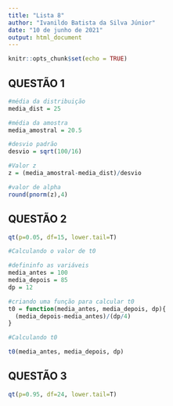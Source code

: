---
title: "Lista 8"
author: "Ivanildo Batista da Silva Júnior"
date: "10 de junho de 2021"
output: html_document
---

```{r setup, include=FALSE}
knitr::opts_chunk$set(echo = TRUE)
```

## QUESTÃO 1

```{r}
#média da distribuição
media_dist = 25

#média da amostra
media_amostral = 20.5

#desvio padrão
desvio = sqrt(100/16)

#Valor z
z = (media_amostral-media_dist)/desvio

#valor de alpha
round(pnorm(z),4)
```

## QUESTÃO 2
```{r}
qt(p=0.05, df=15, lower.tail=T)
```

```{r}
#Calculando o valor de t0

#defininfo as variáveis
media_antes = 100
media_depois = 85
dp = 12

#criando uma função para calcular t0
t0 = function(media_antes, media_depois, dp){
  (media_depois-media_antes)/(dp/4)
}

#Calculando t0

t0(media_antes, media_depois, dp)
```

## QUESTÃO 3

```{r}
qt(p=0.95, df=24, lower.tail=T)
```







